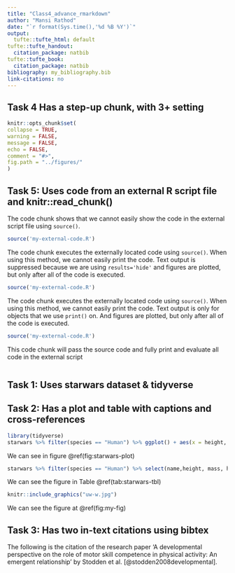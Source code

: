```yaml
---
title: "Class4_advance_rmarkdown"
author: "Mansi Rathod"
date: "`r format(Sys.time(),'%d %B %Y')`"
output:
  tufte::tufte_html: default
tufte::tufte_handout:
  citation_package: natbib
tufte::tufte_book:
  citation_package: natbib
bibliography: my_bibliography.bib
link-citations: no
---
```


## Task 4 Has a step-up chunk, with 3+ setting

```r
knitr::opts_chunk$set(
collapse = TRUE,
warning = FALSE,
message = FALSE,
echo = FALSE,
comment = "#>",
fig.path = "../figures/"
)

```

## Task 5: Uses code from an external R script file and knitr::read_chunk()

The code chunk shows that we cannot easily show the code in the external script file using `source()`.

```r
source('my-external-code.R')
``` 

The code chunk executes the externally located code using `source()`. When using this method, we cannot easily print the code. Text output is suppressed because we are using `results='hide'` and figures are plotted, but only after all of the code is executed. 

```r
source('my-external-code.R')
``` 

The code chunk executes the externally located code using `source()`. When using this method, we cannot easily print the code. Text output is only for objects that we use `print()` on. And figures are plotted, but only after all of the code is executed. 

```r
source('my-external-code.R')
```

This code chunk will pass the source code and fully print and evaluate all code in the external script

```r
```

## Task 1: Uses starwars dataset & tidyverse 
## Task 2: Has a plot and table with captions and cross-references

```r
library(tidyverse)
starwars %>% filter(species == "Human") %>% ggplot() + aes(x = height, y = mass) + geom_point()
```

We can see in figure \@ref(fig:starwars-plot)

```r
starwars %>% filter(species == "Human") %>% select(name,height, mass, homeworld) %>% knitr::kable(caption = "A knitr kable table of starwars data")
```

We can see the figure in Table \@ref(tab:starwars-tbl)

``` r
knitr::include_graphics("uw-w.jpg")
```

We can see the figure at \@ref(fig:my-fig) 

## Task 3: Has two in-text citations using bibtex

The following is the citation of the research paper 'A developmental perspective on the role of motor skill competence in physical activity: An emergent relationship' by Stodden et al. [@stodden2008developmental].

